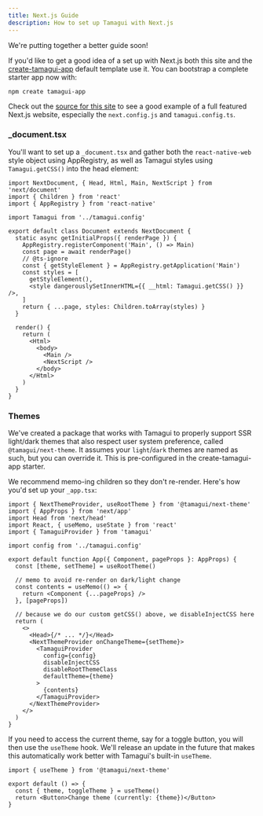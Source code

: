 ```yaml
---
title: Next.js Guide
description: How to set up Tamagui with Next.js
---
```


<Notice>We're putting together a better guide soon!</Notice>

If you'd like to get a good idea of a set up with Next.js both this site and the [create-tamagui-app](/docs/guides/create-tamagui-app) default template use it. You can bootstrap a complete starter app now with:

```
npm create tamagui-app
```

Check out the [source for this site](https://github.com/tamagui/tamagui/tree/master/apps/site) to see a good example of a full featured Next.js website, especially the `next.config.js` and `tamagui.config.ts`.

### \_document.tsx

You'll want to set up a `_document.tsx` and gather both the `react-native-web` style object using AppRegistry, as well as Tamagui styles using `Tamagui.getCSS()` into the head element:

```tsx
import NextDocument, { Head, Html, Main, NextScript } from 'next/document'
import { Children } from 'react'
import { AppRegistry } from 'react-native'

import Tamagui from '../tamagui.config'

export default class Document extends NextDocument {
  static async getInitialProps({ renderPage }) {
    AppRegistry.registerComponent('Main', () => Main)
    const page = await renderPage()
    // @ts-ignore
    const { getStyleElement } = AppRegistry.getApplication('Main')
    const styles = [
      getStyleElement(),
      <style dangerouslySetInnerHTML={{ __html: Tamagui.getCSS() }} />,
    ]
    return { ...page, styles: Children.toArray(styles) }
  }

  render() {
    return (
      <Html>
        <body>
          <Main />
          <NextScript />
        </body>
      </Html>
    )
  }
}
```

### Themes

We've created a package that works with Tamagui to properly support SSR light/dark themes that also respect user system preference, called `@tamagui/next-theme`. It assumes your `light`/`dark` themes are named as such, but you can override it. This is pre-configured in the create-tamagui-app starter.

We recommend memo-ing children so they don't re-render. Here's how you'd set up your `_app.tsx`:

```tsx
import { NextThemeProvider, useRootTheme } from '@tamagui/next-theme'
import { AppProps } from 'next/app'
import Head from 'next/head'
import React, { useMemo, useState } from 'react'
import { TamaguiProvider } from 'tamagui'

import config from '../tamagui.config'

export default function App({ Component, pageProps }: AppProps) {
  const [theme, setTheme] = useRootTheme()

  // memo to avoid re-render on dark/light change
  const contents = useMemo(() => {
    return <Component {...pageProps} />
  }, [pageProps])

  // because we do our custom getCSS() above, we disableInjectCSS here
  return (
    <>
      <Head>{/* ... */}</Head>
      <NextThemeProvider onChangeTheme={setTheme}>
        <TamaguiProvider
          config={config}
          disableInjectCSS
          disableRootThemeClass
          defaultTheme={theme}
        >
          {contents}
        </TamaguiProvider>
      </NextThemeProvider>
    </>
  )
}
```

If you need to access the current theme, say for a toggle button, you will then use the `useTheme` hook. We'll release an update in the future that makes this automatically work better with Tamagui's built-in `useTheme`.

```tsx
import { useTheme } from '@tamagui/next-theme'

export default () => {
  const { theme, toggleTheme } = useTheme()
  return <Button>Change theme (currently: {theme})</Button>
}
```
